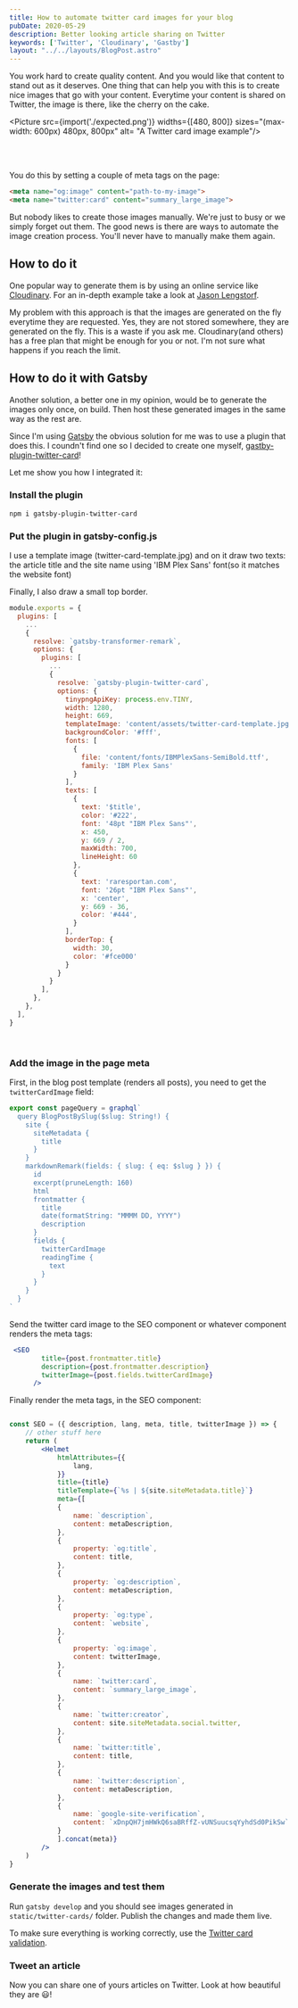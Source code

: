 ```yaml
---
title: How to automate twitter card images for your blog
pubDate: 2020-05-29
description: Better looking article sharing on Twitter
keywords: ['Twitter', 'Cloudinary', 'Gastby']
layout: "../../layouts/BlogPost.astro"
---
```

You work hard to create quality content. And you would like that content to stand out as it deserves. One thing that can help you with this is to create nice images that go with your content. Everytime your content is shared on Twitter, the image is there, like the cherry on the cake.


<Picture src={import('./expected.png')}
        widths={[480, 800]} 
        sizes="(max-width: 600px) 480px, 800px" 
        alt= "A Twitter card image example"/>


<br/><br/>

You do this by setting a couple of meta tags on the page:
```html
<meta name="og:image" content="path-to-my-image">
<meta name="twitter:card" content="summary_large_image">
```

But nobody likes to create those images manually. We're just to busy or we simply forget out them. The good news is there are ways to automate the image creation process. You'll never have to manually make them again. 



## How to do it

One popular way to generate them is by using an online service like [Cloudinary](https://cloudinary.com/). 
For an in-depth example take a look at [Jason Lengstorf](https://www.learnwithjason.dev/blog/auto-generate-social-image/).

My problem with this approach is that the images are generated on the fly everytime they are requested. Yes, they are not stored somewhere, they are generated on the fly. This is a waste if you ask me. Cloudinary(and others) has a free plan that might be enough for you or not. I'm not sure what happens if you reach the limit.


## How to do it with Gatsby

Another solution, a better one in my opinion, would be to generate the images only once, on build. Then host these generated images in the same way as the rest are.

Since I'm using [Gatsby](https://www.gatsbyjs.org/) the obvious solution for me was to use a plugin that does this. I coundn't find one so I decided to create one myself, [gastby-plugin-twitter-card](https://www.npmjs.com/package/gatsby-plugin-twitter-card)!

Let me show you how I integrated it:

### Install the plugin

```shell
npm i gatsby-plugin-twitter-card
```

### Put the plugin in gatsby-config.js
I use a template image (twitter-card-template.jpg) and on it draw two texts: the article title and the site name using 'IBM Plex Sans' font(so it matches the website font)

Finally, I also draw a small top border. 

```js
module.exports = {
  plugins: [
    ...
    {
      resolve: `gatsby-transformer-remark`,
      options: {
        plugins: [
          ...
          {
            resolve: `gatsby-plugin-twitter-card`,
            options: {
              tinypngApiKey: process.env.TINY,
              width: 1280,
              height: 669,
              templateImage: 'content/assets/twitter-card-template.jpg',
              backgroundColor: '#fff',
              fonts: [
                {
                  file: 'content/fonts/IBMPlexSans-SemiBold.ttf',
                  family: 'IBM Plex Sans'
                }
              ],
              texts: [
                {
                  text: '$title',
                  color: '#222',
                  font: '48pt "IBM Plex Sans"',
                  x: 450,
                  y: 669 / 2,
                  maxWidth: 700,
                  lineHeight: 60
                },
                {
                  text: 'raresportan.com',
                  font: '26pt "IBM Plex Sans"',
                  x: 'center',
                  y: 669 - 36,
                  color: '#444',
                }
              ],
              borderTop: {
                width: 30,
                color: '#fce000'
              }
            }
          }
        ],
      },
    },
  ],
}
```
<br/>

### Add the image in the page meta

First, in the blog post template (renders all posts), you need to get the `twitterCardImage` field:

```jsx
export const pageQuery = graphql`
  query BlogPostBySlug($slug: String!) {
    site {
      siteMetadata {
        title
      }
    }
    markdownRemark(fields: { slug: { eq: $slug } }) {
      id
      excerpt(pruneLength: 160)
      html
      frontmatter {
        title
        date(formatString: "MMMM DD, YYYY")   
        description     
      }
      fields {
        twitterCardImage
        readingTime {
          text
        }
      }
    }
  }
`
```

Send the twitter card image to the SEO component or whatever component renders the meta tags:
```jsx
 <SEO
        title={post.frontmatter.title}
        description={post.frontmatter.description}
        twitterImage={post.fields.twitterCardImage}
      />
```      

Finally render the meta tags, in the SEO component:
```jsx

const SEO = ({ description, lang, meta, title, twitterImage }) => {
    // other stuff here
    return (
        <Helmet
            htmlAttributes={{
                lang,
            }}
            title={title}
            titleTemplate={`%s | ${site.siteMetadata.title}`}
            meta={[
            {
                name: `description`,
                content: metaDescription,
            },
            {
                property: `og:title`,
                content: title,
            },
            {
                property: `og:description`,
                content: metaDescription,
            },
            {
                property: `og:type`,
                content: `website`,
            },
            {
                property: `og:image`,
                content: twitterImage,
            },
            {
                name: `twitter:card`,
                content: `summary_large_image`,
            },
            {
                name: `twitter:creator`,
                content: site.siteMetadata.social.twitter,
            },
            {
                name: `twitter:title`,
                content: title,
            },
            {
                name: `twitter:description`,
                content: metaDescription,
            },
            {
                name: `google-site-verification`,
                content: `xDnpQH7jmHWkQ6saBRffZ-vUNSuucsqYyhdSd0PikSw`
            }
            ].concat(meta)}
        />
    )
}
```

### Generate the images and test them

Run `gatsby develop` and you should see images generated in `static/twitter-cards/` folder.
Publish the changes and made them live.

To make sure everything is working correctly, use the [Twitter card validation](https://cards-dev.twitter.com/validator). 


### Tweet an article
Now you can share one of yours articles on Twitter. Look at how beautiful they are 😃! 
